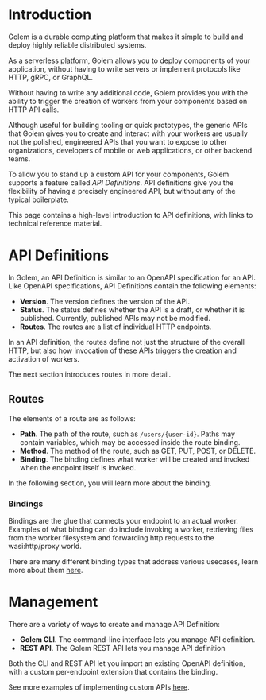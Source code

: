 
# Introduction

Golem is a durable computing platform that makes it simple to build and deploy
highly reliable distributed systems.

As a serverless platform, Golem allows you to deploy components of your
application, without having to write servers or implement protocols like HTTP,
gRPC, or GraphQL.

Without having to write any additional code, Golem provides you with the ability
to trigger the creation of workers from your components based on HTTP API calls.

Although useful for building tooling or quick prototypes, the generic APIs that
Golem gives you to create and interact with your workers are usually not the
polished, engineered APIs that you want to expose to other organizations,
developers of mobile or web applications, or other backend teams.

To allow you to stand up a custom API for your components, Golem supports a
feature called _API Definitions_. API definitions give you the flexibility of
having a precisely engineered API, but without any of the typical boilerplate.

This page contains a high-level introduction to API definitions, with links to
technical reference material.

# API Definitions

In Golem, an API Definition is similar to an OpenAPI specification for an API.
Like OpenAPI specifications, API Definitions contain the following elements:

- **Version**. The version defines the version of the API.
- **Status**. The status defines whether the API is a draft, or whether it is
  published. Currently, published APIs may not be modified.
- **Routes**. The routes are a list of individual HTTP endpoints.

In an API definition, the routes define not just the structure of the overall
HTTP, but also how invocation of these APIs triggers the creation and activation
of workers.

The next section introduces routes in more detail.

## Routes

The elements of a route are as follows:

- **Path**. The path of the route, such as `/users/{user-id}`. Paths may
  contain variables, which may be accessed inside the route binding.
- **Method**. The method of the route, such as GET, PUT, POST, or DELETE.
- **Binding**. The binding defines what worker will be created and invoked
  when the endpoint itself is invoked.

In the following section, you will learn more about the binding.

### Bindings

Bindings are the glue that connects your endpoint to an actual worker.
Examples of what binding can do include invoking a worker, retrieving files from the worker filesystem and
forwarding http requests to the wasi:http/proxy world.

There are many different binding types that address various usecases, learn more about them [here](/docs/http-api-definition-binding-types).

# Management

There are a variety of ways to create and manage API Definition:

- **Golem CLI**. The command-line interface lets you manage API definition.
- **REST API**. The Golem REST API lets you manage API definition

Both the CLI and REST API let you import an existing OpenAPI definition, with
a custom per-endpoint extension that contains the binding.

See more examples of implementing custom APIs [here](/docs/invoke/making-custom-apis).
